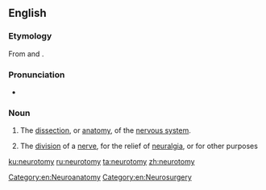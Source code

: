 ==English==

===Etymology===
From {{term|neuro-}} and {{etyl|grc|en}} {{term|lang=grc|τόμος||a cut, slice}}.

===Pronunciation===
* {{audio|en-us-neurotomy.ogg|Audio (US)|lang=en}}

===Noun===
{{en-noun|neurotomies}}

# {{context|neuroscience|lang=en}} The [[dissection]], or [[anatomy]], of the [[nervous system]].
# {{context|neurology|lang=en}} The [[division]] of a [[nerve]], for the relief of [[neuralgia]], or for other purposes
#: {{rfquotek|Dunglison}}

[[Category:en:Neuroanatomy]]
[[Category:en:Neurosurgery]]

[[ku:neurotomy]]
[[ru:neurotomy]]
[[ta:neurotomy]]
[[zh:neurotomy]]